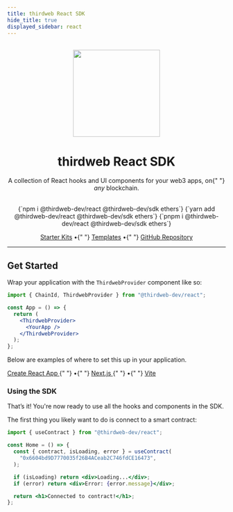 ```yaml
---
title: thirdweb React SDK
hide_title: true
displayed_sidebar: react
---
```



<p align="center">
  <br />
  <a href="https://thirdweb.com">
    <img
      src="https://github.com/thirdweb-dev/js/blob/main/packages/sdk/logo.svg?raw=true"
      width="200"
      alt=""
    />
  </a>
  <br />
</p>
<h1 align="center">thirdweb React SDK</h1>
<p align="center">
  A collection of React hooks and UI components for your web3 apps, on{" "}
  <i>any </i>
  blockchain.
</p>
<br />
<div
  align="center"
  style={{
    display: "flex",
    alignItems: "center",
    justifyContent: "center",
  }}
>
  <Tabs>
    <TabItem value="npm" label="npm" default>
      <CodeBlock
        language={"bash"}
      >{`npm i @thirdweb-dev/react @thirdweb-dev/sdk ethers`}</CodeBlock>
    </TabItem>
    <TabItem value="yarn" label="yarn">
      <CodeBlock
        language={"bash"}
      >{`yarn add @thirdweb-dev/react @thirdweb-dev/sdk ethers`}</CodeBlock>
    </TabItem>
    <TabItem value="pnpm" label="pnpm">
      <CodeBlock
        language={"bash"}
      >{`pnpm i @thirdweb-dev/react @thirdweb-dev/sdk ethers`}</CodeBlock>
    </TabItem>
  </Tabs>
</div>

<p align="center" style={{ marginTop: 16 }}>
  <a href="https://github.com/thirdweb-example#starter-kits">Starter Kits</a> •{" "}
  <a href="/templates">Templates</a> •{" "}
  <a href="https://github.com/thirdweb-dev/js"> GitHub Repository</a>
</p>

<hr />

<h2>Get Started</h2>

Wrap your application with the `ThirdwebProvider` component like so:

```jsx title="App.jsx"
import { ChainId, ThirdwebProvider } from "@thirdweb-dev/react";

const App = () => {
  return (
    <ThirdwebProvider>
      <YourApp />
    </ThirdwebProvider>
  );
};
```

Below are examples of where to set this up in your application.

<p>
  <a href="https://github.com/thirdweb-example/cra-javascript-starter/blob/main/src/index.js">
    Create React App
  </a>{" "}
  •{" "}
  <a href="https://github.com/thirdweb-example/next-javascript-starter/blob/main/pages/_app.js">
    Next.js
  </a>{" "}
  •{" "}
  <a href="https://github.com/thirdweb-example/vite-javascript-starter/blob/main/src/main.jsx">
    Vite
  </a>
</p>

### Using the SDK

That&rsquo;s it! You're now ready to use all the hooks and components in the SDK.

The first thing you likely want to do is connect to a smart contract:

```jsx title="index.jsx"
import { useContract } from "@thirdweb-dev/react";

const Home = () => {
  const { contract, isLoading, error } = useContract(
    "0x6604bd9D7770035f26B4ACeab2C746fdCE16473",
  );

  if (isLoading) return <div>Loading...</div>;
  if (error) return <div>Error: {error.message}</div>;

  return <h1>Connected to contract!</h1>;
};
```
